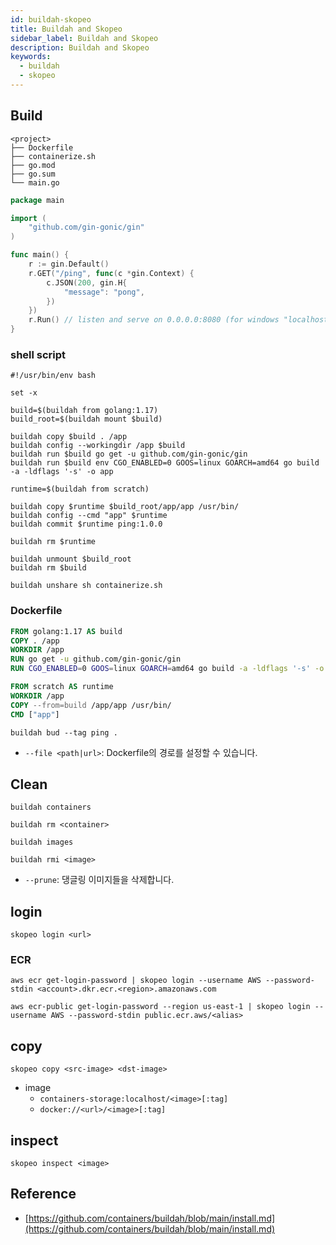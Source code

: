 ```yaml
---
id: buildah-skopeo
title: Buildah and Skopeo
sidebar_label: Buildah and Skopeo
description: Buildah and Skopeo
keywords:
  - buildah
  - skopeo
---
```


## Build

```shell
<project>
├── Dockerfile
├── containerize.sh
├── go.mod
├── go.sum
└── main.go
```

```go title="main.go"
package main

import (
	"github.com/gin-gonic/gin"
)

func main() {
	r := gin.Default()
	r.GET("/ping", func(c *gin.Context) {
		c.JSON(200, gin.H{
			"message": "pong",
		})
	})
	r.Run() // listen and serve on 0.0.0.0:8080 (for windows "localhost:8080")
}
```

### shell script

```shell title="containerize.sh"
#!/usr/bin/env bash

set -x

build=$(buildah from golang:1.17)
build_root=$(buildah mount $build)

buildah copy $build . /app
buildah config --workingdir /app $build
buildah run $build go get -u github.com/gin-gonic/gin
buildah run $build env CGO_ENABLED=0 GOOS=linux GOARCH=amd64 go build -a -ldflags '-s' -o app

runtime=$(buildah from scratch)

buildah copy $runtime $build_root/app/app /usr/bin/
buildah config --cmd "app" $runtime
buildah commit $runtime ping:1.0.0

buildah rm $runtime

buildah unmount $build_root
buildah rm $build
```

```shell
buildah unshare sh containerize.sh
```

### Dockerfile

```dockerfile
FROM golang:1.17 AS build
COPY . /app
WORKDIR /app
RUN go get -u github.com/gin-gonic/gin
RUN CGO_ENABLED=0 GOOS=linux GOARCH=amd64 go build -a -ldflags '-s' -o app

FROM scratch AS runtime
WORKDIR /app
COPY --from=build /app/app /usr/bin/
CMD ["app"]
```

```shell
buildah bud --tag ping .
```

- `--file <path|url>`: Dockerfile의 경로를 설정할 수 있습니다.

## Clean

```shell
buildah containers
```

```shell
buildah rm <container>
```

```shell
buildah images
```

```shell
buildah rmi <image>
```

- `--prune`: 댕글링 이미지들을 삭제합니다.

## login

```shell
skopeo login <url>
```

### ECR

```shell
aws ecr get-login-password | skopeo login --username AWS --password-stdin <account>.dkr.ecr.<region>.amazonaws.com
```

```shell
aws ecr-public get-login-password --region us-east-1 | skopeo login --username AWS --password-stdin public.ecr.aws/<alias>
```

## copy

```shell
skopeo copy <src-image> <dst-image>
```

- image
  - `containers-storage:localhost/<image>[:tag]`
  - `docker://<url>/<image>[:tag]`

## inspect

```shell
skopeo inspect <image>
```

## Reference

- [https://github.com/containers/buildah/blob/main/install.md](https://github.com/containers/buildah/blob/main/install.md)
